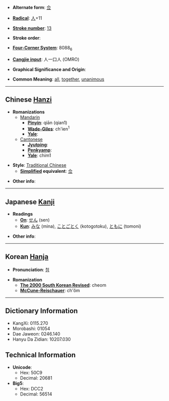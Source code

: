 * '''Alternate form''': [[佥]]

* '''[[Wiktionary:Chinese radical index| Radical]]''': [[Wiktionary:Chinese radical index 人|人]]+11

* '''[[Wiktionary:Chinese total strokes index|Stroke number]]''': [[Wiktionary:Chinese total strokes index 13|13]]

* '''Stroke order''': 

* '''[[Wiktionary:Chinese four corner index|Four-Corner System]]''': 8088<sub>6</sub>

* '''[[Wiktionary:Chinese Cangjie index|Cangjie input]]''': 人一口人 (OMRO)

* '''Graphical Significance and Origin''': 

* '''Common Meaning''': [[all]], [[together]], [[unanimous]]

----

== Chinese [[Hanzi]] ==

* '''Romanizations'''
** [[Mandarin]]
*** '''[[Pinyin]]''': qiān (qian1)
*** '''[[Wade-Giles]]''': ch'ien<sup>1</sup>
*** '''[[Yale]]''': 
**[[Cantonese]]
***'''[[Jyutping]]''':
***'''[[Penkyamp]]''': 
***'''[[Yale]]''': chim1

* '''Style''': [[Traditional Chinese]] 
** '''[[Simplified Chinese|Simplified]] equivalent''': [[佥]]

* '''Other info''': 

----

== Japanese [[Kanji]] ==

* '''Readings'''
** '''[[On]]''': [[せん]] (sen)
** '''[[Kun]]''': [[みな]] (mina), [[ことごとく]] (kotogotoku), [[ともに]] (tomoni)

* '''Other info''':  

----

== Korean [[Hanja]] ==

* '''Pronunciation''': [[첨]]

* '''Romanization'''
** '''[[The 2000 South Korean Revised Romanization|The 2000 South Korean Revised]]''': cheom
** '''[[McCune-Reischauer]]''': ch'ŏm

----

== Dictionary Information ==

* KangXi: 0115.270
* Morobashi: 01054
* Dae Jaweon: 0246.140
* Hanyu Da Zidian: 10207.030

== Technical Information ==

* '''Unicode''':
** Hex: 50C9
** Decimal: 20681
* '''Big5''':
** Hex: DCC2
** Decimal: 56514